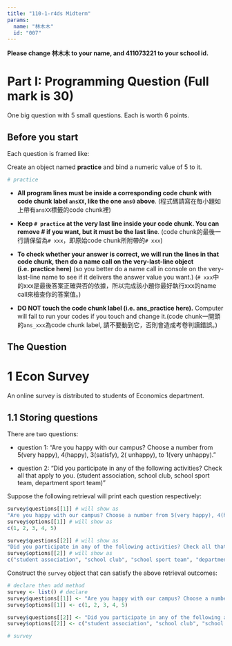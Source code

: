 ```yaml
---
title: "110-1-r4ds Midterm"
params:
  name: "林木木"
  id: "007"
---
```



**Please change 林木木 to your name, and 411073221 to your school id.**

# Part I: Programming Question (Full mark is 30)
One big question with 5 small questions. Each is worth 6 points. 

## Before you start

Each question is framed like:

Create an object named **practice** and bind a numeric value of 5 to it.
```r
# practice
```

  * **All program lines must be inside a corresponding code chunk with code chunk label `ansXX`, like the one `ans0` above**. (程式碼請寫在每小題如上帶有`ansXX`標籤的code chunk裡)
  
  * **Keep `# practice` at the very last line inside your code chunk. You can remove # if you want, but it must be the last line**. (code chunk的最後一行請保留為`# xxx`，即原始code chunk所附帶的`# xxx`)
  
  * **To check whether your answer is correct, we will run the lines in that code chunk, then do a name call on the very-last-line object (i.e. practice here)** (so you better do a name call in console on the very-last-line name to see if it delivers the answer value you want.) (`# xxx`中的xxx是最後答案正確與否的依據，所以完成該小題你最好執行xxx的name call來檢查你的答案值。)
  
  * **DO NOT touch the code chunk label (i.e. ans_practice here).** Computer will fail to run your codes if you touch and change it.(code chunk一開頭的`ans_xxx`為code chunk label, 請不要動到它，否則會造成考卷判讀錯誤。)

## The Question

# 1 Econ Survey

An online survey is distributed to students of Economics department. 

## 1.1 Storing questions

There are two questions:

  * question 1: "Are you happy with our campus? Choose a number from 5(very happy), 4(happy), 3(satisfy), 2( unhappy), to 1(very unhappy)." 
  
  * question 2: "Did you participate in any of the following activities? Check all that apply to you. (student association, school club, school sport team, department sport team)"

Suppose the following retrieval will print each question respectively: 
```r
survey$questions[[1]] # will show as
"Are you happy with our campus? Choose a number from 5(very happy), 4(happy), 3(satisfy), 2( unhappy), to 1(very unhappy)."
survey$options[[1]] # will show as
c(1, 2, 3, 4, 5)

survey$questions[[2]] # will show as
"Did you participate in any of the following activities? Check all that apply to you. (student association, school club, school sport team, department sport team)"
survey$options[[2]] # will show as
c("student association", "school club", "school sport team", "department sport team")
```

Construct the `survey` object that can satisfy the above retrieval outcomes:
```r
# declare then add method
survey <- list() # declare
survey$questions[[1]] <- "Are you happy with our campus? Choose a number from 5(very happy), 4(happy), 3(satisfy), 2( unhappy), to 1(very unhappy)." # then-add
survey$options[[1]] <- c(1, 2, 3, 4, 5)

survey$questions[[2]] <- "Did you participate in any of the following activities? Check all that apply to you. (student association, school club, school sport team, department sport team)"
survey$options[[2]] <- c("student association", "school club", "school sport team", "department sport team")

# survey
```

